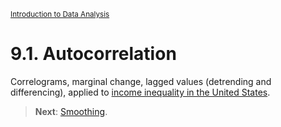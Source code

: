 <style>@import url(style.css);</style>
<small>[Introduction to Data Analysis](index.html)</small>

# 9.1. Autocorrelation

Correlograms, marginal change, lagged values (detrending and differencing), applied to [income inequality in the United States](http://www.perdomocore.com/2012/will-inequality-continue-to-get-worse-r-to-the-rescue/).

> __Next__: [Smoothing](92_smoothing.html).
